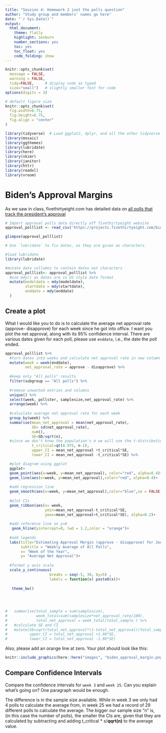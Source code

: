 ```yaml
---
title: "Session 4: Homework 2 just the polls question"
author: "Study group and members' names go here"
date: "`r Sys.Date()`"
output:
  html_document:
    theme: flatly
    highlight: zenburn
    number_sections: yes
    toc: yes
    toc_float: yes
    code_folding: show
---
```



```r
knitr::opts_chunk$set(
  message = FALSE, 
  warning = FALSE, 
  tidy=FALSE,     # display code as typed
  size="small")   # slightly smaller font for code
options(digits = 3)

# default figure size
knitr::opts_chunk$set(
  fig.width=6.75, 
  fig.height=6.75,
  fig.align = "center"
)
```


```r
library(tidyverse)  # Load ggplot2, dplyr, and all the other tidyverse packages
library(mosaic)
library(ggthemes)
library(lubridate)
library(here)
library(skimr)
library(janitor)
library(httr)
library(readxl)
library(vroom)
```




# Biden's Approval Margins

As we saw in class, fivethirtyeight.com has detailed data on [all polls that track the president's approval ](https://projects.fivethirtyeight.com/biden-approval-ratings)

```r
# Import approval polls data directly off fivethirtyeight website
approval_polllist <- read_csv('https://projects.fivethirtyeight.com/biden-approval-data/approval_polllist.csv') 

glimpse(approval_polllist)

# Use `lubridate` to fix dates, as they are given as characters.

#load lubridate
library(lubridate)

#mutate date collumns to contain dates not characters
approval_polllist<- approval_polllist %>% 
  #use mdy() as dates are in US style date format
  mutate(modeldate = mdy(modeldate),
         startdate = mdy(startdate),
         enddate = mdy(enddate)
  )

```

## Create a plot

What I would like you to do is to calculate the average net approval rate (approve- disapprove) for each week since he got into office. I want you plot the net approval, along with its 95% confidence interval. There are various dates given for each poll, please use `enddate`, i.e., the date the poll ended.

```r

approval_polllist %>% 
  #turn dates into weeks and calculate net approval rate in new column
  mutate(week = week(enddate),
         net_approval_rate = approve - disapprove) %>% 
  
  #keep only "All polls" results
  filter(subgroup == "All polls") %>% 
  
  #remove unwanted entries and columns
  unique() %>% 
  select(week, pollster, samplesize,net_approval_rate) %>% 
  arrange(week) %>% 
  
  #calculate average net approval rate for each week
  group_by(week) %>% 
  summarise(mean_net_approval = mean(net_approval_rate),
            SD= sd(net_approval_rate),
            n=n(),
            SE=SD/sqrt(n),
  #since we don't know the population's σ we will use the t-distribution derived CIs
            t_critical=qt(0.975, n-1),
            upper_CI = mean_net_approval +t_critical*SE,
            lower_CI = mean_net_approval -t_critical*SE) %>% 

  #plot diagram using ggplot
  ggplot+
  geom_point(aes(x=week, y=mean_net_approval), color="red", alpha=0.4)+
  geom_line(aes(x=week, y=mean_net_approval),color="red", alpha=0.4)+
  
  #add regression line
  geom_smooth(aes(x=week, y=mean_net_approval),color="blue",se = FALSE)+
 
  #plot CIs
  geom_ribbon(aes(x= week,
                  ymin=mean_net_approval-t_critical*SE,
                  ymax=mean_net_approval+t_critical*SE), alpha=0.2)+
  
  #add reference line on y=0
   geom_hline(yintercept=0, lwd = 1.2,color = "orange")+
  
  #add legends
  labs(title="Estimating Approval Margin (approve - disapprove) for Joe Biden",
       subtitle = "Weekly Average of All Polls",
       x= "Week of the Year",
       y= "Average Net Approval")+
  
  #format y axis scale
  scale_y_continuous(
                    breaks = seq(-5, 30, by=5) ,
                    labels = function(x) paste0(x))+
  
   theme_bw()
    
  

  
#   summarise(total_sample = sum(samplesize),
#             week_total=sum(samplesize*net_approval_rate/100),
#             total_net_approval = week_total/total_sample ) %>% 
#   #calculate SE and CI
#   mutate(SE=sqrt(total_net_approval*(1-total_net_approval)/total_sample),
#          upper_CI = total_net_approval +1.96*SE,
#          lower_CI = total_net_approval -1.96*SE)


```

Also, please add an orange line at zero. Your plot should look like this:

```r
knitr::include_graphics(here::here("images", "biden_approval_margin.png"), error = FALSE)
```

## Compare Confidence Intervals

Compare the confidence intervals for `week 3` and `week 25`. Can you explain what's going on? One paragraph would be enough.

The difference is in the sample size available. While in week 3 we only had 4 polls to calculate the average from, in week 25 we had a record of 29 different polls to calculate the average. The bigger our sample size "n" is, (in this case the number of polls), the smaller the CIs are, given that they are calculated by subtracting and adding t_critical * s/**qqrt(n)** to the average value.


